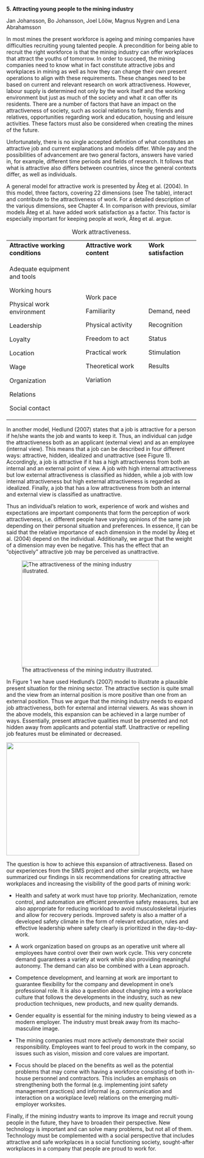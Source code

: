 **5. Attracting young people to the mining industry**

Jan Johansson, Bo Johansson, Joel Lööw, Magnus Nygren and Lena Abrahamsson

In most mines the present workforce is ageing and mining companies have difficulties recruiting young talented people. A precondition for being able to recruit the right workforce is that the mining industry can offer workplaces that attract the youths of tomorrow. In order to succeed, the mining companies need to know what in fact constitute attractive jobs and workplaces in mining as well as how they can change their own present operations to align with these requirements. These changes need to be based on current and relevant research on work attractiveness. However, labour supply is determined not only by the work itself and the working environment but just as much of the society and what it can offer its residents. There are a number of factors that have an impact on the attractiveness of society, such as social relations to family, friends and relatives, opportunities regarding work and education, housing and leisure activities. These factors must also be considered when creating the mines of the future.

Unfortunately, there is no single accepted definition of what constitutes an attractive job and current explanations and models differ. While pay and the possibilities of advancement are two general factors, answers have varied in, for example, different time periods and fields of research. It follows that what is attractive also differs between countries, since the general contexts differ, as well as individuals.

A general model for attractive work is presented by Åteg et al. (2004). In this model, three factors, covering 22 dimensions (see The table), interact and contribute to the attractiveness of work. For a detailed description of the various dimensions, see Chapter 4. In comparison with previous, similar models Åteg et al. have added work satisfaction as a factor. This factor is especially important for keeping people at work, Åteg et al. argue.

:  Work attractiveness.

+-----------------------------------+-----------------------------+-----------------------+
| **Attractive working conditions** | **Attractive work content** | **Work satisfaction** |
+-----------------------------------+-----------------------------+-----------------------+
| Adequate equipment and tools      | Work pace                   | Demand, need          |
|                                   |                             |                       |
| Working hours                     | Familiarity                 | Recognition           |
|                                   |                             |                       |
| Physical work environment         | Physical activity           | Status                |
|                                   |                             |                       |
| Leadership                        | Freedom to act              | Stimulation           |
|                                   |                             |                       |
| Loyalty                           | Practical work              | Results               |
|                                   |                             |                       |
| Location                          | Theoretical work            |                       |
|                                   |                             |                       |
| Wage                              | Variation                   |                       |
|                                   |                             |                       |
| Organization                      |                             |                       |
|                                   |                             |                       |
| Relations                         |                             |                       |
|                                   |                             |                       |
| Social contact                    |                             |                       |
+-----------------------------------+-----------------------------+-----------------------+

In another model, Hedlund (2007) states that a job is attractive for a person if he/she wants the job and wants to keep it. Thus, an individual can judge the attractiveness both as an applicant (external view) and as an employee (internal view). This means that a job can be described in four different ways: attractive, hidden, idealized and unattractive (see Figure 1). Accordingly, a job is attractive if it has a high attractiveness from both an internal and an external point of view. A job with high internal attractiveness but low external attractiveness is classified as hidden, while a job with low internal attractiveness but high external attractiveness is regarded as idealized. Finally, a job that has a low attractiveness from both an internal and external view is classified as unattractive.

Thus an individual's relation to work, experience of work and wishes and expectations are important components that form the perception of work attractiveness, i.e. different people have varying opinions of the same job depending on their personal situation and preferences. In essence, it can be said that the relative importance of each dimension in the model by Åteg et al. (2004) depend on the individual. Additionally, we argue that the weight of a dimension may even be negative. This has the effect that an "objectively" attractive job may be perceived as unattractive.

![The attractiveness of the mining industry illustrated.](./media/05-attracting-young-people-to-the-mining-industry/media/image1.png){width="3.7493055555555554in" height="2.89375in"}

In Figure 1 we have used Hedlund's (2007) model to illustrate a plausible present situation for the mining sector. The attractive section is quite small and the view from an internal position is more positive than one from an external position. Thus we argue that the mining industry needs to expand job attractiveness, both for external and internal viewers. As was shown in the above models, this expansion can be achieved in a large number of ways. Essentially, present attractive qualities must be presented and not hidden away from applicants and potential staff. Unattractive or repelling job features must be eliminated or decreased.

![](./media/05-attracting-young-people-to-the-mining-industry/media/image2.png){width="3.6347222222222224in" height="3.0854166666666667in"}

The question is how to achieve this expansion of attractiveness. Based on our experiences from the SIMS project and other similar projects, we have summarized our findings in six recommendations for creating attractive workplaces and increasing the visibility of the good parts of mining work:

-   Health and safety at work must have top priority. Mechanization, remote control, and automation are efficient preventive safety measures, but are also appropriate for reducing workload to avoid musculoskeletal injuries and allow for recovery periods. Improved safety is also a matter of a developed safety climate in the form of relevant education, rules and effective leadership where safety clearly is prioritized in the day-to-day-work.

-   A work organization based on groups as an operative unit where all employees have control over their own work cycle. This very concrete demand guarantees a variety at work while also providing meaningful autonomy. The demand can also be combined with a Lean approach.

-   Competence development, and learning at work are important to guarantee flexibility for the company and development in one's professional role. It is also a question about changing into a workplace culture that follows the developments in the industry, such as new production techniques, new products, and new quality demands.

-   Gender equality is essential for the mining industry to being viewed as a modern employer. The industry must break away from its macho-masculine image.

-   The mining companies must more actively demonstrate their social responsibility. Employees want to feel proud to work in the company, so issues such as vision, mission and core values are important.

-   Focus should be placed on the benefits as well as the potential problems that may come with having a workforce consisting of both in-house personnel and contractors. This includes an emphasis on strengthening both the formal (e.g. implementing joint safety management practices) and informal (e.g. communication and interaction on a workplace level) relations on the emerging multi-employer worksites.

Finally, if the mining industry wants to improve its image and recruit young people in the future, they have to broaden their perspective. New technology is important and can solve many problems, but not all of them. Technology must be complemented with a social perspective that includes attractive and safe workplaces in a social functioning society, sought-after workplaces in a company that people are proud to work for.
